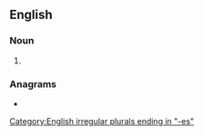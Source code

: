 {{also|métathèses}}
==English==

===Noun===
{{head|en|noun plural form}}

# {{plural of|metathesis|lang=en}}

===Anagrams===
* {{anagrams|en|teamsheets}}

[[Category:English irregular plurals ending in "-es"]]